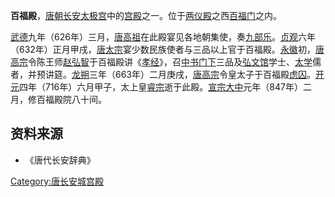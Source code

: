'''百福殿'''，[[唐朝|唐朝]][[唐长安城|长安]][[太极宫|太极宫]]中的[[宫殿|宫殿]]之一。位于[[两仪殿|两仪殿]]之西[[百福门|百福门]]之内。

[[武德|武德]]九年（626年）三月，[[唐高祖|唐高祖]]在此殿宴见各地朝集使，奏[[九部乐|九部乐]]。[[貞觀_(唐朝)|贞观]]六年（632年）正月甲戌，[[唐太宗|唐太宗]]宴少数民族使者与三品以上官于百福殿。[[永徽|永徽]]初，[[唐高宗|唐高宗]]令陈王师[[赵弘智|赵弘智]]于百福殿讲《[[孝经|孝经]]》，召[[中书门下|中书门下]]三品及[[弘文馆|弘文馆]]学士、[[太学|太学]]儒者，并预讲筵。[[龙朔|龙朔]]三年（663年）二月庚戌，[[唐高宗|唐高宗]]令皇太子于百福殿[[虑囚|虑囚]]。[[开元|开元]]四年（716年）六月甲子，太上皇[[唐睿宗|睿宗]]逝于此殿。[[唐宣宗|宣宗]][[大中_(唐朝)|大中]]元年（847年）二月，修百福殿院八十间。

==资料来源==
*《唐代长安辞典》

[[Category:唐长安城宫殿|Category:唐长安城宫殿]]